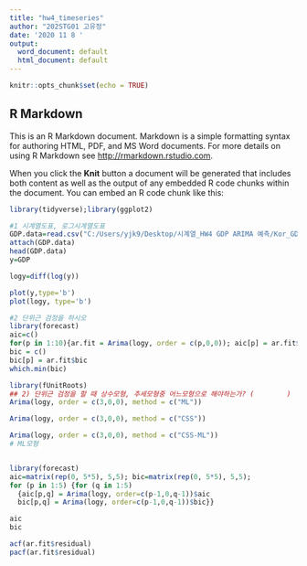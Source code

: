 ---
title: "hw4_timeseries"
author: "202STG01 고유정"
date: '2020 11 8 '
output:
  word_document: default
  html_document: default
---

```{r setup, include=FALSE}
knitr::opts_chunk$set(echo = TRUE)
```

## R Markdown

This is an R Markdown document. Markdown is a simple formatting syntax for authoring HTML, PDF, and MS Word documents. For more details on using R Markdown see <http://rmarkdown.rstudio.com>.

When you click the **Knit** button a document will be generated that includes both content as well as the output of any embedded R code chunks within the document. You can embed an R code chunk like this:

```{r}

library(tidyverse);library(ggplot2)

#1 시계열도표, 로그시계열도표
GDP.data=read.csv("C:/Users/yjk9/Desktop/시계열_HW4 GDP ARIMA 예측/Kor_GDP_1960_2018.csv", head=T)
attach(GDP.data)
head(GDP.data)
y=GDP

logy=diff(log(y))

plot(y,type='b')
plot(logy, type='b')

#2 단위근 검정을 하시오
library(forecast)
aic=c()  
for(p in 1:10){ar.fit = Arima(logy, order = c(p,0,0)); aic[p] = ar.fit$aic};  which.min(aic)
bic = c()
bic[p] = ar.fit$bic 
which.min(bic)

library(fUnitRoots)
## 2) 단위근 검정을 할 때 상수모형, 추세모형중 어느모형으로 해야하는가? (        )
Arima(logy, order = c(3,0,0), method = c("ML"))

Arima(logy, order = c(3,0,0), method = c("CSS"))

Arima(logy, order = c(3,0,0), method = c("CSS-ML"))
# ML모형


library(forecast)
aic=matrix(rep(0, 5*5), 5,5); bic=matrix(rep(0, 5*5), 5,5);
for (p in 1:5) {for (q in 1:5)
  {aic[p,q] = Arima(logy, order=c(p-1,0,q-1))$aic
  bic[p,q] = Arima(logy, order=c(p-1,0,q-1))$bic}}

aic
bic

acf(ar.fit$residual)
pacf(ar.fit$residual)

```

